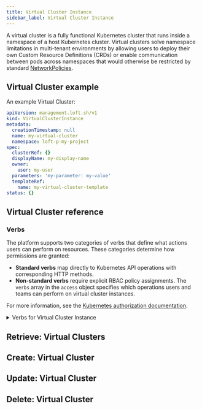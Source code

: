 ```yaml
---
title: Virtual Cluster Instance
sidebar_label: Virtual Cluster Instance
---
```


<!--vale off-->

A virtual cluster is a fully functional Kubernetes cluster that runs inside a namespace of a host Kubernetes cluster. Virtual clusters solve namespace limitations in multi-tenant environments by allowing users to deploy their own Custom Resource Definitions (CRDs) or enable communication between pods across namespaces that would otherwise be restricted by standard [NetworkPolicies](https://kubernetes.io/docs/concepts/services-networking/network-policies/#networkpolicy-resource).

## Virtual Cluster example

An example Virtual Cluster:
```yaml
apiVersion: management.loft.sh/v1
kind: VirtualClusterInstance
metadata:
  creationTimestamp: null
  name: my-virtual-cluster
  namespace: loft-p-my-project
spec:
  clusterRef: {}
  displayName: my-display-name
  owner:
    user: my-user
  parameters: 'my-parameter: my-value'
  templateRef:
    name: my-virtual-cluster-template
status: {}

```

## Virtual Cluster reference

<Reference />

### Verbs

The platform supports two categories of verbs that define what actions users can perform on resources. These categories determine how permissions are granted:
 - **Standard verbs** map directly to Kubernetes API operations with corresponding HTTP methods.
 - **Non-standard verbs** require explicit RBAC policy assignments.
 The `verbs` array in the `access` object specifies which operations users and teams can perform on virtual cluster instances.

 For more information, see the [Kubernetes authorization documentation](https://kubernetes.io/docs/reference/access-authn-authz/authorization/).

 <details>
 <summary>Verbs for Virtual Cluster Instance</summary>

 The following table lists the verbs for the `VirtualClusterInstance` resource, including their HTTP methods, descriptions, and category.

 | Verb             | HTTP Method           | Description                                                                                   | Type         |
 |------------------|----------------------|------------------------------------------------------------------------------------------------|--------------|
 | `get`            | GET                  | Retrieves virtual cluster instance from the UI and API.                                        | Standard     |
 | `list`           | GET                  | Lists collections of virtual cluster instances.                                                | Standard     |
 | `watch`          | GET with `?watch=1`  | Watches for changes to virtual cluster instances.                                              | Standard     |
 | `create`         | POST                 | Creates new virtual cluster instances.                                                         | Standard     |
 | `update`         | PATCH                | Updates existing virtual cluster instances from the UI.                                        | Standard     |
 | `patch`          | PATCH                | Partially modifies a virtual cluster instance through the API, without replacing the full specification. | Standard     |
 | `delete`         | DELETE               | Permanently removes a virtual cluster instance through the UI or API.                          | Standard     |
 | `deletecollection`| DELETE with filters | Removes multiple virtual cluster instances simultaneously, that match specified filter criteria (for example, using a label selector).  | Standard     |
 | `use`            | N/A                  | Grants access to a virtual cluster instance by fetching kubeconfig and connecting to enable managing resources within it. | Non-standard |

 </details>

## Retrieve: Virtual Clusters

<Retrieve />

## Create: Virtual Cluster

<Create />

## Update: Virtual Cluster

<Update />

## Delete: Virtual Cluster

<Delete />


